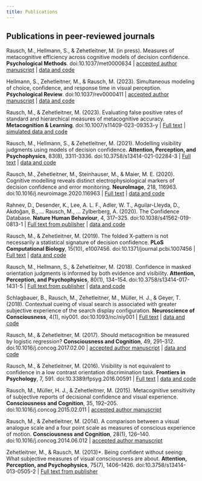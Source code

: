 ```yaml
---
title: Publications
---
```


## Publications in peer-reviewed journals

Rausch, M., Hellmann, S., & Zehetleitner, M. (in press). Measures of metacognitive efficiency across cognitive models of decision confidence. **Psychological Methods**. doi:10.1037/met0000634 | [accepted author manuscript](Rausch (2023) Accepted author manuscript.pdf){target="_blank"} | [data and code](https://osf.io/72uds/){target="_blank"}

Hellmann, S., Zehetleitner, M., & Rausch, M. (2023). Simultaneous modeling of choice, confidence, and response time in visual perception. **Psychological Review**. doi:10.1037/rev0000411 | [accepted author manuscript](Hellmann (2023) Accepted Author Manuscript.pdf){target="_blank"} | [data and code](https://github.com/SeHellmann/SeqSamplingConfidenceModels){target="_blank"}

Rausch, M., & Zehetleitner, M. (2023). Evaluating false positive rates of standard and hierarchical measures of metacognitive accuracy. **Metacognition & Learning**. doi:10.1007/s11409-023-09353-y | [Full text](Rausch (2023) Hierarchical bootstraping metacognition.pdf){target="_blank"} | [simulated data and code](https://osf.io/4pfrs){target="_blank"} 

Rausch, M., Hellmann, S., & Zehetleitner, M. (2021). Modelling visibility judgments using models of decision confidence. **Attention, Perception, and Psychophysics**, 83(8), 3311-3336. doi:10.3758/s13414-021-02284-3 | [Full text](Rausch (2021) Modelling visibility judgments.pdf){target="_blank"} | [data and code](https://osf.io/gfkta/){target="_blank"}

Rausch, M., Zehetleitner, M., Steinhauser, M., & Maier, M. E. (2020). Cognitive modelling reveals distinct electrophysiological markers of decision confidence and error monitoring. **NeuroImage**, 218, 116963. doi:10.1016/j.neuroimage.2020.116963 | [Full text](Rausch (2020) Distinct EEG correlates of confidence and error monitoring.pdf){target="_blank"} | [data and code](https://osf.io/93weg/){target="_blank"}

Rahnev, D., Desender, K., Lee, A. L. F., Adler, W. T., Aguilar-Lleyda, D., Akdoğan, B., … Rausch, M., … Zylberberg, A. (2020). The Confidence Database. **Nature Human Behaviour**, 4, 317–325. doi:10.1038/s41562-019-0813-1 | [Full text from publisher](https://rdcu.be/b232g){target="_blank"} | [data and code](https://osf.io/s46pr){target="_blank"}

Rausch, M., & Zehetleitner, M. (2019). The folded X-pattern is not necessarily a statistical signature of decision confidence. **PLoS Computational Biology**, 15(10), e1007456. doi:10.1371/journal.pcbi.1007456 | [Full text](Rausch (2019) The folded X-pattern is not a statistical signature of confidence.pdf){target="_blank"} | [data and code](https://osf.io/pfsqz/){target="_blank"}

Rausch, M., Hellmann, S., & Zehetleitner, M. (2018). Confidence in masked orientation judgments is informed by both evidence and visibility.  **Attention, Perception, and Psychophysics**, 80(1), 134–154. doi:10.3758/s13414-017-1431-5 | [Full text from publisher](https://link.springer.com/content/pdf/10.3758/s13414-017-1431-5.pdf){target="_blank"} | [data and code](https://osf.io/ty4h8){target="_blank"}

Schlagbauer, B., Rausch, M., Zehetleitner, M., Müller, H. J., & Geyer, T. (2018). Contextual cueing of visual search is associated with greater subjective experience of the search display configuration. **Neuroscience of Consciousness**, 4(1), niy001. doi:10.1093/nc/niy001 | [Full text](Schlagbauer (2018) Contextual cueing of visual search.pdf){target="_blank"} | [data and code](https://osf.io/c25wb){target="_blank"}

Rausch, M., & Zehetleitner, M. (2017). Should metacognition be measured by logistic regression? **Consciousness and Cognition**, 49, 291–312. doi:10.1016/j.concog.2017.02.00 | [accepted author manuscript](Rausch (2017) Logistic regression Accepted Author Manuscript.pdf){target="_blank"} | [data and code](https://osf.io/72aqe/){target="_blank"}

Rausch, M., & Zehetleitner, M. (2016). Visibility is not equivalent to confidence in a low contrast orientation discrimination task. **Frontiers in Psychology**, 7, 591. doi:10.3389/fpsyg.2016.00591 | [Full text](Rausch (2016) Visibility is not equivalent to confidence.pdf){target="_blank"} | [data and code](https://osf.io/vk6fe/){target="_blank"}

Rausch, M., Müller, H. J., & Zehetleitner, M. (2015). Metacognitive sensitivity of subjective reports of decisional confidence and visual experience. **Consciousness and Cognition**, 35, 192–205. doi:10.1016/j.concog.2015.02.011 | [accepted author manuscript](Rausch (2015) Metacognitive sensitivity Accepted Author Manuscript.pdf){target="_blank"}

Rausch, M., & Zehetleitner, M. (2014). A comparison between a visual analogue scale and a four point scale as measures of conscious experience of motion. **Consciousness and Cognition**, 28(1), 126–140. doi:10.1016/j.concog.2014.06.012 | [accepted author manuscript](Rausch (2014) VAS vs PAS Accepted Author Manuscript.pdf){target="_blank"}

Zehetleitner, M., & Rausch, M. (2013)*. Being confident without seeing: What subjective measures of visual consciousness are about. **Attention, Perception, and Psychophysics**, 75(7), 1406–1426. doi:10.3758/s13414-013-0505-2 | [Full text from publisher](https://link.springer.com/content/pdf/10.3758/s13414-013-0505-2.pdf){target="_blank"}
